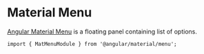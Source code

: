 
<Meta title="Components/Menu/Overview" />

# Material Menu

[Angular Material Menu](https://material.angular.io/components/menu/api) is a floating panel containing list of options. <br />

`import { MatMenuModule } from '@angular/material/menu';`

```

```
